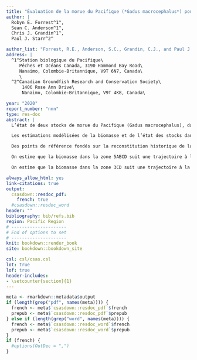 ```yaml
---
title: "Évaluation de la morue du Pacifique (*Gadus macrocephalus*) pour le détroit d’Hécate et le bassin de la Reine-Charlotte (zone 5ABCD), ainsi que pour la côte ouest de l’île de Vancouver (zone 3CD) en 2018"
author: |
  Robyn E. Forrest^1^,
  Sean C. Anderson^1^,
  Chris J. Grandin^1^,
  Paul J. Starr^2^

author_list: "Forrest, R.E., Anderson, S.C., Grandin, C.J., and Paul J. Starr"
address: |
  ^1^Station biologique du Pacifique\
     Pêches et Océans Canada, 3190 Hammond Bay Road\
     Nanaimo, Colombie-Britannique, V9T 6N7, Canada\
     \
  ^2^Canadian Groundfish Research and Conservation Society\
      1406 Rose Ann Drive\
      Nanaimo, Colombie-Britannique, V9T 4K8, Canada\

year: "2020"
report_number: "nnn"
type: res-doc
abstract: |
  L’état de deux stocks de morue du Pacifique (Gadus macrocephalus), dans le détroit d’Hécate/bassin de la Reine-Charlotte (zone 5ABCD) et sur la côte ouest de l’île de Vancouver (zone 3CD), a été évalué à l’aide de modèles bayésiens de type différence-délai. Les modèles ont été ajustés aux indices de l’abondance indépendants de la pêche et aux nouveaux indices normalisés des captures commerciales par unité d’effort (CPUE) qui ont été élaborés à l’aide de modèles linéaires généralisés à effet mixte (GLGM) de Tweedie. De nouvelles analyses de la croissance et de la maturité ont également été réalisées et intégrées aux modèles.

  Les estimations modélisées de la biomasse et de l’état des stocks dans les deux zones de gestion étaient sensibles aux hypothèses a priori sur les paramètres de mise à l’échelle de la mortalité naturelle et des relevés, la variance des données sur le poids moyen et la qualité de l’ajustement aux indices de l’abondance, en particulier les données sur les CPUE commerciales. Les avis de récolte ont été produits sous la forme de tableaux de décision qui résumaient la probabilité de dépasser les points de référence en 2019 pour une gamme de niveaux de prises fixes pour 2018. En raison de la sensibilité du modèle à un certain nombre d’hypothèses, ces stocks ont été évalués à l’aide d’une approche de calcul de la moyenne des modèles qui combine les distributions a posteriori à partir de sept configurations de rechange du modèle pour chaque stock. Les distributions qui en ont résulté ont servi à évaluer les trajectoires historiques de la biomasse, l’état actuel des stocks et les tableaux de décision fondés sur les projections des prises appropriées à chaque stock.

  Des points de référence fondés sur la reconstitution historique de la biomasse moyenne à long terme et de la mortalité par pêche ont été acceptés en 2013 pour le stock de morue du Pacifique de la zone 5CD. Les points de référence « historiques » ont été recommandés parce que l’incertitude dans les estimations des paramètres de productivité entraînait une grande incertitude dans les points de référence fondés sur le rendement maximal soutenu (RMS). Sur la base de l’acceptation antérieure des points de référence historiques pour la morue du Pacifique de la zone 5CD, la présente évaluation applique la même approche pour les stocks des zones 5ABCD et 3CD. Pour les deux stocks, un point de référence supérieur du stock (RSS) est défini comme la biomasse moyenne estimée pendant la période 1956-2004. Un point de référence limite (PLR) est défini comme étant la biomasse estimée la plus faible reconnue comme constituant un état indésirable à éviter (situation survenue en 2000 dans la zone 5ABCD et en 1986 dans la zone 3CD). Pour les deux stocks, un taux d’exploitation limite (TEL) est défini comme une estimation de la mortalité par pêche moyenne au cours de la période 1956-2004.

  On estime que la biomasse dans la zone 5ABCD suit une trajectoire à la baisse depuis 2011, après des tendances à la baisse des indices de l’abondance, malgré de faibles taux de mortalité par pêche estimés durant la même période. La médiane des estimations a posteriori de la biomasse se situe entre la médiane du PRL et celle du RSS pour la zone 5ABCD. On estime que le recrutement est inférieur à la moyenne depuis les deux dernières décennies.

  On estime que la biomasse dans la zone 3CD suit une trajectoire à la baisse depuis 2015, après une tendance à la hausse par rapport à un creux historique de la biomasse entre 1998 et 2014. Ces tendances concordent avec les indices de la biomasse disponibles, y compris le déclin récent dans le relevé synoptique sur la côte ouest de l’île de Vancouver et la série des CPUE. La médiane des estimations a posteriori de la biomasse se situe au-dessus de la médiane du PRL, mais en dessous de celle du RSS pour la zone 3CD. On estime que le recrutement a été inférieur à la moyenne la plupart des années des deux dernières décennies, avec des pics au-dessus de la moyenne en 2009, 2013 et 2014.

always_allow_html: yes
link-citations: true
output:
  csasdown::resdoc_pdf:
    french: true
  #csasdown::resdoc_word
header: ""
bibliography: bib/refs.bib
region: Pacific Region
# ---------------------
# End of options to set
# ---------------------
knit: bookdown::render_book
site: bookdown::bookdown_site

csl: csl/csas.csl
lot: true
lof: true
header-includes:
- \setcounter{section}{1}
---
```


```r
meta <- rmarkdown::metadata$output
if (length(grep("pdf", names(meta)))) {
  french <- meta$`csasdown::resdoc_pdf`$french
  prepub <- meta$`csasdown::resdoc_pdf`$prepub
} else if (length(grep("word", names(meta)))) {
  french <- meta$`csasdown::resdoc_word`$french
  prepub <- meta$`csasdown::resdoc_word`$prepub
}
if (french) {
  #options(OutDec = ",")
}
```

